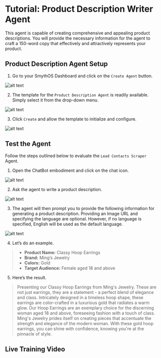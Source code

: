 # Tutorial: Product Description Writer Agent

This agent is capable of creating comprehensive and appealing product descriptions. You will provide the necessary information for the agent to craft a 150-word copy that effectively and attractively represents your product.

<YouTube videoId="JGzVwz-cn0M" title="SmythOS -  Product Description Writer Agent" />

## Product Description Agent Setup

1. Go to your SmythOS Dashboard and click on the `Create Agent` button.

<Image src="/img/product_description_writer/Image 1.png" alt="alt text" />

2. The template for the `Product Description Agent` is readily available. Simply select it from the drop-down menu.

<Image src="/img/product_description_writer/Image 2.png" alt="alt text" />

3. Click `Create` and allow the template to initialize and configure.

<Image src="/img/product_description_writer/Image 3.png" alt="alt text" />

## Test the Agent

Follow the steps outlined below to evaluate the `Lead Contacts Scraper` Agent.

1. Open the ChatBot embodiment and click on the chat icon.

<Image src="/img/product_description_writer/Image 4.png" alt="alt text" />

2. Ask the agent to write a product description.

<Image src="/img/product_description_writer/Image 5.png" alt="alt text" />

3. The agent will then prompt you to provide the following information for generating a product description. Providing an Image URL and specifying the language are optional. However, if no language is specified, English will be used as the default language.

<Image src="/img/product_description_writer/Image 6.png" alt="alt text" />

4. Let’s do an example.

>- **Product Name:** Classy Hoop Earrings
>- **Brand:** Ming’s Jewelry
>- **Colors:** Gold
>- **Target Audience:** Female aged 18 and above

5. Here’s the result.

>Presenting our Classy Hoop Earrings from Ming's Jewelry. These are not just earrings, they are a statement - a perfect blend of elegance and class. Intricately designed in a timeless hoop shape, these earrings are color-crafted in a luxurious gold that radiates a warm glow. Our Hoop Earrings are an exemplary choice for the discerning woman aged 18 and above, foreseeing fashion with a touch of class. Ming's Jewelry prides itself on creating pieces that accentuate the strength and elegance of the modern woman. With these gold hoop earrings, you can shine with confidence, knowing you're at the pinnacle of style.

## Live Training Video

<YouTube videoId="idJFtHnkyg4" title="SmythOS -  Product Description Writer Live Training" />